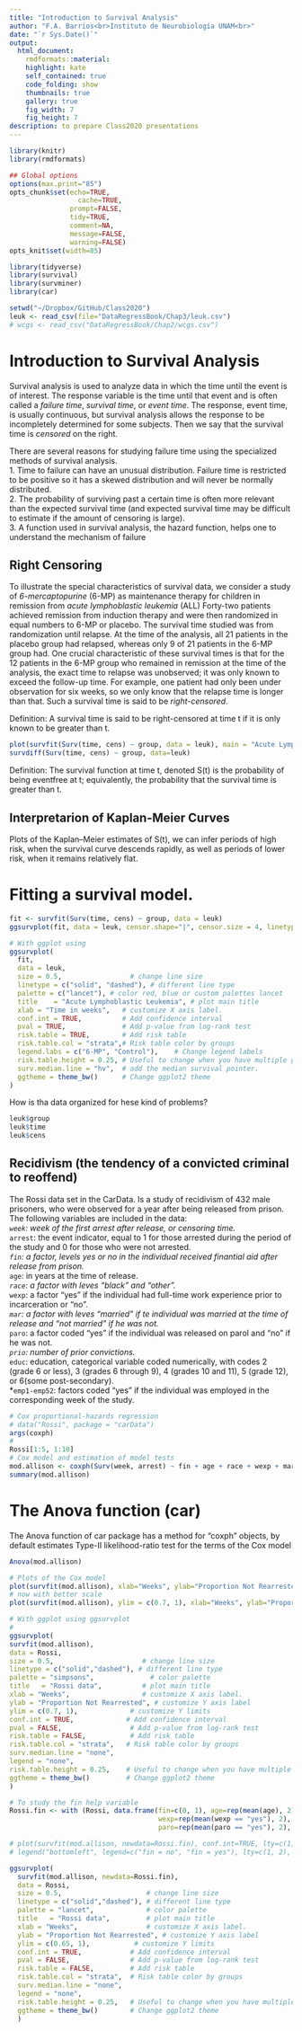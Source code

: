 ```yaml
---
title: "Introduction to Survival Analysis"
author: "F.A. Barrios<br>Instituto de Neurobiología UNAM<br>"
date: "`r Sys.Date()`"
output:
  html_document:
    rmdformats::material:
    highlight: kate
    self_contained: true
    code_folding: show
    thumbnails: true
    gallery: true
    fig_width: 7
    fig_height: 7
description: to prepare Class2020 presentations
---
```



```r
library(knitr)
library(rmdformats)

## Global options
options(max.print="85")
opts_chunk$set(echo=TRUE,
	             cache=TRUE,
               prompt=FALSE,
               tidy=TRUE,
               comment=NA,
               message=FALSE,
               warning=FALSE)
opts_knit$set(width=85)
```

```r
library(tidyverse)
library(survival)
library(survminer)
library(car)

setwd("~/Dropbox/GitHub/Class2020")
leuk <- read_csv(file="DataRegressBook/Chap3/leuk.csv")
# wcgs <- read_csv("DataRegressBook/Chap2/wcgs.csv")
```

# Introduction to Survival Analysis

Survival analysis is used to analyze data in which the time until the event is of interest. The response variable is the time until that event and is often called a *failure time*, *survival time*, or *event time*. The response, event time, is usually continuous, but survival analysis allows the response to be incompletely determined for some subjects. Then we say that the survival time is *censored* on the right.  

There are several reasons for studying failure time using the specialized methods of survival analysis.  
1. Time to failure can have an unusual distribution. Failure time is restricted to be positive so it has a skewed distribution and will never be normally distributed.  
2. The probability of surviving past a certain time is often more relevant than the expected survival time (and expected survival time may be difficult to estimate if the amount of censoring is large).  
3. A function used in survival analysis, the hazard function, helps one to understand the mechanism of failure  

## Right Censoring

To illustrate the special characteristics of survival data, we consider a study of *6-mercaptopurine* (6-MP) as maintenance therapy for children in remission from *acute lymphoblastic leukemia* (ALL) Forty-two patients achieved remission from induction therapy and were then randomized in equal numbers to 6-MP or placebo. The survival time studied was from randomization until relapse. At the time of the analysis, all 21 patients in the placebo group had relapsed, whereas only 9 of 21 patients in the 6-MP group had. One crucial characteristic of these survival times is that for the 12 patients in the 6-MP group who remained in remission at the time of the analysis, the exact time to relapse was unobserved; it was only known to exceed the follow-up time. For example, one patient had only been under observation for six weeks, so we only know that the relapse time is longer than that. Such a survival time is said to be *right-censored*.  

Definition: A survival time is said to be right-censored at time t if it is only known to be greater than t.  

```r
plot(survfit(Surv(time, cens) ~ group, data = leuk), main = "Acute Lymphoblastic Leukemia", lty = c(1,2), ylab = "Probability", xlab = "Time weeks")
survdiff(Surv(time, cens) ~ group, data=leuk)
```

Definition: The survival function at time t, denoted S(t) is the probability of being eventfree at t; equivalently, the probability that the survival time is greater than t.

## Interpretarion of Kaplan-Meier Curves

Plots of the Kaplan–Meier estimates of S(t), we can infer periods of high risk, when the survival curve descends rapidly, as well as periods of lower risk, when it remains relatively flat.


# Fitting a survival model.


```r
fit <- survfit(Surv(time, cens) ~ group, data = leuk)
ggsurvplot(fit, data = leuk, censor.shape="|", censor.size = 4, linetype = c(1,2))

# With ggplot using 
ggsurvplot(
  fit, 
  data = leuk, 
  size = 0.5,                 # change line size
  linetype = c("solid", "dashed"), # different line type
  palette = c("lancet"), # color red, blue or custom palettes lancet
  title    = "Acute Lymphoblastic Leukemia", # plot main title
  xlab = "Time in weeks",   # customize X axis label.
  conf.int = TRUE,          # Add confidence interval
  pval = TRUE,              # Add p-value from log-rank test
  risk.table = TRUE,        # Add risk table
  risk.table.col = "strata",# Risk table color by groups
  legend.labs = c("6-MP", "Control"),    # Change legend labels
  risk.table.height = 0.25, # Useful to change when you have multiple groups
  surv.median.line = "hv",  # add the median survival pointer.
  ggtheme = theme_bw()      # Change ggplot2 theme
)
```

How is tha data organized for hese kind of problems?

```r
leuk$group
leuk$time
leuk$cens

```

## Recidivism (the tendency of a convicted criminal to reoffend)

The Rossi data set in the CarData. Is a study of recidivism of 432 male prisoners, who were observed for a year after being released from prison. The following variables are included in the data:  
*`week`: week of the first arrest after release, or censoring time.  
*`arrest`: the event indicator, equal to 1 for those arrested during the period of the study and 0 for those who were not arrested.  
*`fin`: a factor, levels yes or no in the individual received finantial aid after release from prison.  
*`age`: in years at the time of release.  
*`race`: a factor with leves "black" and "other".  
*`wexp`: a factor "yes" if the individual had full-time work experience prior to incarceration or "no".  
*`mar`: a factor with leves "married" if te individual was married at the time of release and "not married" if he was not.  
*`paro`: a factor coded "yes" if the individual was released on parol and "no" if he was not.  
*`prio`: number of prior convictions.  
*`educ`: education, categorical variable coded numerically, with codes 2 (grade 6 or less), 3 (grades 6 through 9), 4 (grades 10 and 11), 5 (grade 12), or 6(some post-secondary).  
*`emp1-emp52`: factors coded "yes" if the individual was employed in the corresponding week of the study.  



```r
# Cox proportional-hazards regression
# data("Rossi", package = "carData")
args(coxph)
#
Rossi[1:5, 1:10]
# Cox model and estimation of model tests
mod.allison <- coxph(Surv(week, arrest) ~ fin + age + race + wexp + mar + paro + prio, data = Rossi)
summary(mod.allison)
```

# The Anova function (car)

The Anova function of car package  has a method for "coxph" objects, by default estimates Type-II likelihood-ratio test for the terms of the Cox model


```r
Anova(mod.allison)

# Plots of the Cox model
plot(survfit(mod.allison), xlab="Weeks", ylab="Proportion Not Rearrested")
# now with better scale
plot(survfit(mod.allison), ylim = c(0.7, 1), xlab="Weeks", ylab="Proportion Not Rearrested")

# With ggplot using ggsurvplot
#
ggsurvplot(
survfit(mod.allison), 
data = Rossi, 
size = 0.5,                      # change line size
linetype = c("solid","dashed"), # different line type
palette = "simpsons",              # color palette
title   = "Rossi data",          # plot main title
xlab = "Weeks",                  # customize X axis label.
ylab = "Proportion Not Rearrested", # customize Y axis label
ylim = c(0.7, 1),             # customize Y limits
conf.int = TRUE,             # Add confidence interval
pval = FALSE,                 # Add p-value from log-rank test
risk.table = FALSE,           # Add risk table
risk.table.col = "strata",   # Risk table color by groups
surv.median.line = "none",
legend = "none",
risk.table.height = 0.25,    # Useful to change when you have multiple groups
ggtheme = theme_bw()         # Change ggplot2 theme
)

```


```r
# To study the fin help variable
Rossi.fin <- with (Rossi, data.frame(fin=c(0, 1), age=rep(mean(age), 2), race=rep(mean(race == "other"), 2),
                                     wexp=rep(mean(wexp == "yes"), 2), mar=rep(mean(mar == "not married"), 2),
                                     paro=rep(mean(paro == "yes"), 2), prio=rep(mean(prio), 2)))

# plot(survfit(mod.allison, newdata=Rossi.fin), conf.int=TRUE, lty=c(1,2), ylim=c(0.6, 1), xlab="Weeks", ylab="Proportion Not Rearrested")
# legend("bottomleft", legend=c("fin = no", "fin = yes"), lty=c(1, 2), insert=0.02)

ggsurvplot(
  survfit(mod.allison, newdata=Rossi.fin), 
  data = Rossi, 
  size = 0.5,                     # change line size
  linetype = c("solid","dashed"), # different line type
  palette = "lancet",             # color palette
  title   = "Rossi data",         # plot main title
  xlab = "Weeks",                 # customize X axis label.
  ylab = "Proportion Not Rearrested", # customize Y axis label
  ylim = c(0.65, 1),           # customize Y limits
  conf.int = TRUE,            # Add confidence interval
  pval = FALSE,               # Add p-value from log-rank test
  risk.table = FALSE,         # Add risk table
  risk.table.col = "strata",  # Risk table color by groups
  surv.median.line = "none",
  legend = "none",
  risk.table.height = 0.25,   # Useful to change when you have multiple groups
  ggtheme = theme_bw()        # Change ggplot2 theme
  )

```


